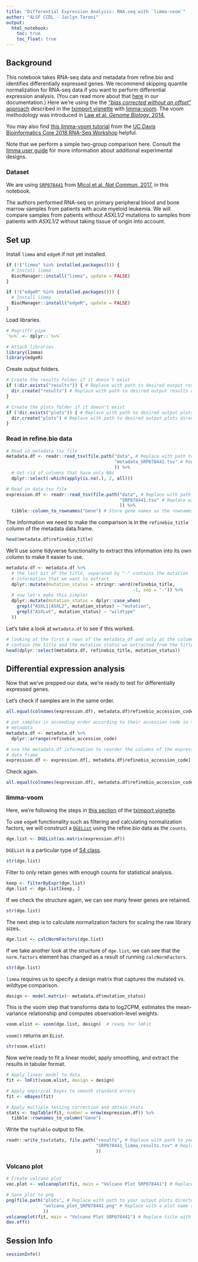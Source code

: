 ```yaml
---
title: "Differential Expression Analysis: RNA-seq with `limma-voom`"
author: "ALSF CCDL - Jaclyn Taroni"
output:   
  html_notebook: 
    toc: true
    toc_float: true
---
```


## Background

This notebook takes RNA-seq data and metadata from refine.bio and 
identifies differentially expressed genes. 
We recommend skipping quantile normalization for RNA-seq data if you want to
perform differential expression analysis.
(You can read more about that [here]((http://docs.refine.bio/en/latest/main_text.html#skipping-quantile-normalization-for-rna-seq-experiments)) 
in our documentation.)
Here we're using the the [_"bias corrected without an offset"_ approach](https://bioconductor.org/packages/release/bioc/vignettes/tximport/inst/doc/tximport.html#use-with-downstream-bioconductor-dge-packages) described 
in the [tximport vignette](https://bioconductor.org/packages/release/bioc/vignettes/tximport/inst/doc/tximport.html) with [limma-voom](https://bioconductor.org/packages/release/bioc/vignettes/tximport/inst/doc/tximport.html#limma-voom).
The voom methodology was introduced in [Law et al. _Genome Biology._ 2014.](https://doi.org/10.1186/gb-2014-15-2-r29)

You may also find [this limma-voom tutorial](https://ucdavis-bioinformatics-training.github.io/2018-June-RNA-Seq-Workshop/thursday/DE.html) 
from the 
[UC Davis Bioinformatics Core 2018 RNA-Seq Workshop](https://ucdavis-bioinformatics-training.github.io/2018-June-RNA-Seq-Workshop/)
helpful.

Note that we perform a simple two-group comparison here. 
Consult the [limma user guide](https://bioconductor.org/packages/release/bioc/vignettes/limma/inst/doc/usersguide.pdf)
for more information about additional experimental designs.

### Dataset

We are using [`SRP078441`](https://www.refine.bio/experiments/SRP078441/rna-seq-of-primary-patient-aml-samples) 
from [Micol et al. _Nat Commun._ 2017.](https://dx.doi.org/10.1038/ncomms15429) 
in this notebook.

The authors performed RNA-seq on primary peripheral blood and bone marrow
samples from patients with acute myeloid leukemia.
We will compare samples from patients without _ASXL1/2_ mutations to samples
from patients with _ASXL1/2_ without taking tissue of origin into account.

## Set up

Install `limma` and `edgeR` if not yet installed.

```r
if (!("limma" %in% installed.packages())) {
  # Install limma
  BiocManager::install("limma", update = FALSE)
}

if (!("edgeR" %in% installed.packages())) {
  # Install limma
  BiocManager::install("edgeR", update = FALSE)
}
```

Load libraries.

```r
# Magrittr pipe
`%>%` <- dplyr::`%>%`

# Attach libraries
library(limma)
library(edgeR)
```

Create output folders.

```r
# Create the results folder if it doesn't exist
if (!dir.exists("results")) { # Replace with path to desired output results directory
  dir.create("results") # Replace with path to desired output results directory
}

# Create the plots folder if it doesn't exist
if (!dir.exists("plots")) { # Replace with path to desired output plots directory
  dir.create("plots") # Replace with path to desired output plots directory
}
```

### Read in refine.bio data

```r
# Read in metadata tsv file
metadata.df <- readr::read_tsv(file.path("data", # Replace with path to your metadata file
                                         "metadata_SRP078441.tsv" # Replace with the name of your metadata file
                                         )) %>%
  # Get rid of columns that have only NAs
  dplyr::select(-which(apply(is.na(.), 2, all)))

# Read in data tsv file
expression.df <- readr::read_tsv(file.path("data", # Replace with path to your data file
                                           "SRP078441.tsv" # Replace with the name of your data file
                                           )) %>%
  tibble::column_to_rownames("Gene") # Store gene names as the rownames for now
```

The information we need to make the comparison is in the `refinebio_title` 
column of the metadata data.frame.

```r
head(metadata.df$refinebio_title)
```

We'll use some tidyverse functionality to extract this information into its
own column to make it easier to use.

```r
metadata.df <- metadata.df %>%
  # the last bit of the title, separated by "-" contains the mutation 
  # information that we want to extract
  dplyr::mutate(mutation_status = stringr::word(refinebio_title,
                                                -1, sep = "-")) %>%
  # now let's make this simpler
  dplyr::mutate(mutation_status = dplyr::case_when(
    grepl("ASXL1|ASXL2", mutation_status) ~ "mutation",
    grepl("ASXLwt", mutation_status) ~ "wildtype"
  )) 
```

Let's take a look at `metadata.df` to see if this worked.

```r
# looking at the first 6 rows of the metadata_df and only at the columns that
# contain the title and the mutation status we extracted from the title
head(dplyr::select(metadata.df, refinebio_title, mutation_status))
```

## Differential expression analysis

Now that we've prepped our data, we're ready to test for differentially 
expressed genes.

Let's check if samples are in the same order.

```r
all.equal(colnames(expression.df), metadata.df$refinebio_accession_code)
```

```r
# put samples in ascending order according to their accession code in the 
# metadata
metadata.df <- metadata.df %>%
  dplyr::arrange(refinebio_accession_code)

# use the metadata.df information to reorder the columns of the expression
# data frame
expression.df <- expression.df[, metadata.df$refinebio_accession_code]
```

Check again.

```r
all.equal(colnames(expression.df), metadata.df$refinebio_accession_code)
```

### limma-voom

Here, we're following the steps in [this section](https://bioconductor.org/packages/release/bioc/vignettes/tximport/inst/doc/tximport.html#limma-voom) 
of the [tximport vignette](https://bioconductor.org/packages/release/bioc/vignettes/tximport/inst/doc/tximport.html).

To use `edgeR` functionality such as filtering and calculating normalization
factors, we will construct a [`DGEList`](https://www.rdocumentation.org/packages/edgeR/versions/3.10.5/topics/DGEList-class) 
using the refine.bio data as the `counts`.

```r
dge.list <- DGEList(as.matrix(expression.df))
```

`DGEList` is a particular type of [S4 class](http://adv-r.had.co.nz/S4.html).

```r
str(dge.list)
```

Filter to only retain genes with enough counts for statistical analysis.

```r
keep <- filterByExpr(dge.list)
dge.list <- dge.list[keep, ]
```

If we check the structure again, we can see many fewer genes are retained.

```r
str(dge.list)
```

The next step is to calculate normalization factors for scaling the raw 
library sizes.

```r
dge.list <- calcNormFactors(dge.list)
```

If we take another look at the structure of `dge.list`, we can see that the
`norm.factors` element has changed as a result of running `calcNormFactors`.

```r
str(dge.list)
```

`limma` requires us to specify a design matrix that captures the mutated vs.
wildtype comparison.

```r
design <- model.matrix(~ metadata.df$mutation_status)
```

This is the voom step that transforms data to log2CPM, estimates the 
mean-variance relationship and computes observation-level weights.

```r
voom.elist <- voom(dge.list, design)  # ready for lmFit
```

`voom()` returns an `EList`.

```r
str(voom.elist)
```

Now we're ready to fit a linear model, apply smoothing, and extract the results
in tabular format.

```r
# Apply linear model to data
fit <- lmFit(voom.elist, design = design)

# Apply empirical Bayes to smooth standard errors
fit <- eBayes(fit)

# Apply multiple testing correction and obtain stats
stats <- topTable(fit, number = nrow(expression.df)) %>% 
  tibble::rownames_to_column("Gene")
```

Write the `topTable` output to file.

```r
readr::write_tsv(stats, file.path("results", # Replace with path to your results directory
                                  "SRP078441_limma_results.tsv" # Replace with a relevant output file name
                                  ))
```

### Volcano plot

```r
# Create volcano plot 
voc.plot <- volcanoplot(fit, main = "Volcano Plot SRP078441") # Replace title with one relevant to your data

# Save plot to png
png(file.path("plots", # Replace with path to your output plots directory
              "volcano_plot_SRP078441.png" # Replace with a plot name relevant to your data
              ))
volcanoplot(fit, main = "Volcano Plot SRP078441") # Replace title with one relevant to your data
dev.off()
```

## Session Info

```r
sessionInfo()
```
